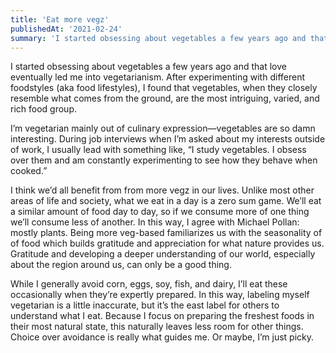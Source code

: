 ```yaml
---
title: 'Eat more vegz'
publishedAt: '2021-02-24'
summary: 'I started obsessing about vegetables a few years ago and that love eventually led me into vegetarianism.'
---
```


I started obsessing about vegetables a few years ago and that love eventually led me into vegetarianism. After experimenting with different foodstyles (aka food lifestyles), I found that vegetables, when they closely resemble what comes from the ground, are the most intriguing, varied, and rich food group.

I’m vegetarian mainly out of culinary expression—vegetables are so damn interesting. During job interviews when I’m asked about my interests outside of work, I usually lead with something like, “I study vegetables. I obsess over them and am constantly experimenting to see how they behave when cooked.”

I think we’d all benefit from from more vegz in our lives. Unlike most other areas of life and society, what we eat in a day is a zero sum game. We’ll eat a similar amount of food day to day, so if we consume more of one thing we’ll consume less of another. In this way, I agree with Michael Pollan: mostly plants. Being more veg-based familiarizes us with the seasonality of of food which builds gratitude and appreciation for what nature provides us. Gratitude and developing a deeper understanding of our world, especially about the region around us, can only be a good thing.

While I generally avoid corn, eggs, soy, fish, and dairy, I’ll eat these occasionally when they’re expertly prepared. In this way, labeling myself vegetarian is a little inaccurate, but it’s the east label for others to understand what I eat. Because I focus on preparing the freshest foods in their most natural state, this naturally leaves less room for other things. Choice over avoidance is really what guides me. Or maybe, I’m just picky.